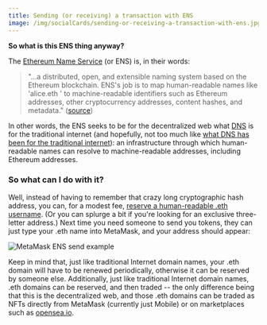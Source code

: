 ```yaml
---
title: Sending (or receiving) a transaction with ENS
image: /img/socialCards/sending-or-receiving-a-transaction-with-ens.jpg
---
```



<CustomLayout />

**So what is this ENS thing anyway?**

The [Ethereum Name Service](https://ens.domains/) (or ENS) is, in their words:

> "...a distributed, open, and extensible naming system based on the Ethereum blockchain. ENS's job is to map human-readable names like 'alice.eth ' to machine-readable identifiers such as Ethereum addresses, other cryptocurrency addresses, content hashes, and metadata." ([source](https://docs.ens.domains/))

In other words, the ENS seeks to be for the decentralized web what [DNS](https://www.cloudflare.com/learning/dns/what-is-dns/) is for the traditional internet (and hopefully, not too much like [what DNS has been for the traditional internet](https://www.cscdbs.com/blog/why-dns-is-the-biggest-single-point-of-failure/)): an infrastructure through which human-readable names can resolve to machine-readable addresses, including Ethereum addresses.

### So what can I do with it?

Well, instead of having to remember that crazy long cryptographic hash address, you can, for a modest fee, [reserve a human-readable .eth username](https://app.ens.domains/). (Or you can splurge a bit if you're looking for an exclusive three-letter address.) Next time you need someone to send you tokens, they can just type your .eth name into MetaMask, and your address should appear:

<div class="center-container">
  <div class="img-small">
    <img
      src={
        require("../../img/managing-my-wallet/sending-or-receiving-a-transaction-with-ens/MetaMask_ENS_send_example.png")
          .default
      }
      alt="MetaMask ENS send example"
    />
  </div>
</div>

Keep in mind that, just like traditional Internet domain names, your .eth domain will have to be renewed periodically, otherwise it can be reserved by someone else. Additionally, just like traditional Internet domain names, .eth domains can be reserved, and then traded -- the only difference being that this is the decentralized web, and those .eth domains can be traded as NFTs directly from MetaMask (currently just Mobile) or on marketplaces such as [opensea.io](https://opensea.io/).
